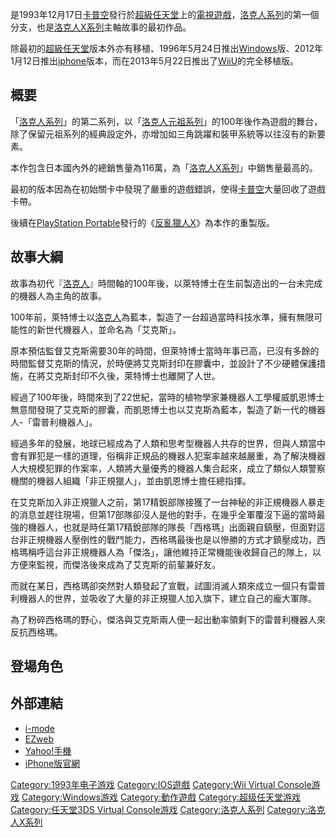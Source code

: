 {{問題條目|
{{unreferenced|time=2015-08-11T12:02:50+00:00}}
{{Expand English|Mega Man X (video game)|ga=yes|topic=vg}}
}}
{{NoteTA
| G1=Games
}}
{{Infobox VG
| image = [[File:RockmanX.jpg|256px]]
| title = 洛克人X
| japanese=ロックマンX
| english= Mega Man X
| developer = [[卡普空|卡普空]]
| publisher = 卡普空
| producer = [[藤原得郎|藤原得郎]]
| artist = Sho Tsuge <br />Yoshihisa Tsuda
| series = [[洛克人X系列|洛克人X系列]]
| designer = [[稻船敬二|稻船敬二]]
| composer = Yuki Iwai
| released = {{Infobox VG/C|1993年12月17日|'''超级任天堂'''{{Vgrelease|JP|December 17, 1993|NA|December 20,1993}}'''Windows'''{{Vgrelease|JP|May 24, 1996|NA|January 1, 1995}}'''Virtual Console'''{{Vgrelease|Wii|April 5, 2011|Wii U|May 22, 2013}}'''iOS'''{{Vgrelease|JP|January 12, 2012}}}}
| genre = [[平台游戏|平台動作]]
| modes = [[單人遊戲|單人遊戲]]
| platforms = [[超级任天堂|超级任天堂]]、[[Virtual_Console|Virtual Console]]、[[iOS|iOS]]
}}

{{Vgname|洛克人X|ja=ロックマンX，Rockman X|en=Mega Man X|diff=yes}}是1993年12月17日[[卡普空|卡普空]]發行於[[超級任天堂|超級任天堂]]上的[[電視遊戲|電視遊戲]]，[[洛克人系列|洛克人系列]]的第一個分支，也是[[洛克人X系列|洛克人X系列]]主軸故事的最初作品。

除最初的[[超級任天堂|超級任天堂]]版本外亦有移植、1996年5月24日推出[[Microsoft_Windows|Windows]]版、2012年1月12日推出[[iphone|iphone]]版本，而在2013年5月22日推出了[[WiiU|WiiU]]的完全移植版。

== 概要 ==

「[[洛克人系列|洛克人系列]]」的第二系列，以「[[洛克人元祖系列|洛克人元祖系列]]」的100年後作為遊戲的舞台，除了保留元祖系列的經典設定外，亦增加如三角跳躍和裝甲系統等以往沒有的新要素。

本作包含日本國內外的總銷售量為116萬，為「[[洛克人X系列|洛克人X系列]]」中銷售量最高的。

最初的版本因為在初始關卡中發現了嚴重的遊戲錯誤，使得[[卡普空|卡普空]]大量回收了遊戲卡帶。

後續在[[PlayStation_Portable|PlayStation Portable]]發行的《[[反亂獵人X|反亂獵人X]]》為本作的重製版。

== 故事大綱 ==

故事為初代『[[洛克人元祖系列|洛克人]]』時間軸的100年後，以萊特博士在生前製造出的一台未完成的機器人為主角的故事。

100年前，萊特博士以[[洛克人_(角色)|洛克人]]為藍本，製造了一台超過當時科技水準，擁有無限可能性的新世代機器人，並命名為「艾克斯」。

原本預估監督艾克斯需要30年的時間，但萊特博士當時年事已高，已沒有多餘的時間監督艾克斯的情況，於時便將艾克斯封印在膠囊中，並設計了不少硬體保護措施，在將艾克斯封印不久後，萊特博士也離開了人世。

經過了100年後，時間來到了22世紀，當時的植物學家兼機器人工學權威凱恩博士無意間發現了艾克斯的膠囊，而凱恩博士也以艾克斯為藍本，製造了新一代的機器人-「雷普利機器人」。

經過多年的發展，地球已經成為了人類和思考型機器人共存的世界，但與人類當中會有罪犯是一樣的道理，俗稱非正規品的機器人犯案率越來越嚴重，為了解決機器人大規模犯罪的作案率，人類將大量優秀的機器人集合起來，成立了類似人類警察機關的機器人組織「非正規獵人」，並由凱恩博士擔任總指揮。

在艾克斯加入非正規獵人之前，第17精銳部隊接獲了一台神秘的非正規機器人暴走的消息並趕往現場，但第17部隊卻沒人是他的對手，在幾乎全軍覆沒下逼的當時最強的機器人，也就是時任第17精銳部隊的隊長「西格瑪」出面親自鎮壓，但面對這台非正規機器人壓倒性的戰鬥能力，西格瑪最後也是以慘勝的方式才鎮壓成功，西格瑪稱呼這台非正規機器人為「傑洛」，讓他維持正常機能後收歸自己的隊上，以方便來監視，而傑洛後來成為了艾克斯的前輩兼好友。

而就在某日，西格瑪卻突然對人類發起了宣戰，試圖消滅人類來成立一個只有雷普利機器人的世界，並吸收了大量的非正規獵人加入旗下，建立自己的龐大軍隊。

為了粉碎西格瑪的野心，傑洛與艾克斯兩人便一起出動率領剩下的雷普利機器人來反抗西格瑪。

== 登場角色 ==
{{see also|洛克人X系列角色列表}}

== 外部連結 ==
* [http://www.capcom.co.jp/keitai/imode/foma_rockman_x.html i-mode] {{Wayback|url=http://www.capcom.co.jp/keitai/imode/foma_rockman_x.html |date=20090429083906 }}
* [http://www.capcom.co.jp/keitai/ezweb/brew_rockman_x.html EZweb] {{Wayback|url=http://www.capcom.co.jp/keitai/ezweb/brew_rockman_x.html |date=20090511031420 }}
* [http://www.capcom.co.jp/keitai/softbank/rockman_x.html Yahoo!手機] {{Wayback|url=http://www.capcom.co.jp/keitai/softbank/rockman_x.html |date=20090511011230 }}
* [https://web.archive.org/web/20150923223953/http://www.capcom.co.jp/iphone/rockmanx_jp/index.html iPhone版官網]

{{洛克人}}

{{DEFAULTSORT:Rockman X}}
[[Category:1993年电子游戏|Category:1993年电子游戏]]
[[Category:IOS遊戲|Category:IOS遊戲]]
[[Category:Wii_Virtual_Console游戏|Category:Wii Virtual Console游戏]]
[[Category:Windows游戏|Category:Windows游戏]]
[[Category:動作遊戲|Category:動作遊戲]]
[[Category:超级任天堂游戏|Category:超级任天堂游戏]]
[[Category:任天堂3DS_Virtual_Console游戏|Category:任天堂3DS Virtual Console游戏]]
[[Category:洛克人系列|Category:洛克人系列]]
[[Category:洛克人X系列|Category:洛克人X系列]]